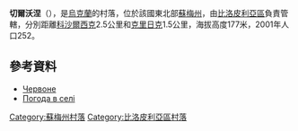 {{coord|51|6|22|N|34|5|37|E|scale:100000_region:UA|display=title}}

'''切爾沃涅'''（{{lang-uk|Червоне}}），是[[烏克蘭|烏克蘭]]的村落，位於該國東北部[[蘇梅州|蘇梅州]]，由[[比洛皮利亞區|比洛皮利亞區]]負責管轄，分別距離[[科沙爾西克|科沙爾西克]]2.5公里和[[克里日克|克里日克]]1.5公里，海拔高度177米，2001年人口252。

==參考資料==
*[http://w1.c1.rada.gov.ua/pls/z7502/A005?rdat1=02.02.2010&rf7571=28642 Червоне]{{dead link|date=2017年11月 |bot=InternetArchiveBot |fix-attempted=yes }}
*[http://weather.in.ua/ua/symskaja/28018 Погода в селі ] {{Wayback|url=http://weather.in.ua/ua/symskaja/28018 |date=20111220000344 }}

{{DEFAULTSORT:Червоне}}

[[Category:蘇梅州村落|Category:蘇梅州村落]]
[[Category:比洛皮利亞區村落|Category:比洛皮利亞區村落]]


{{Sumy-geo-stub}}